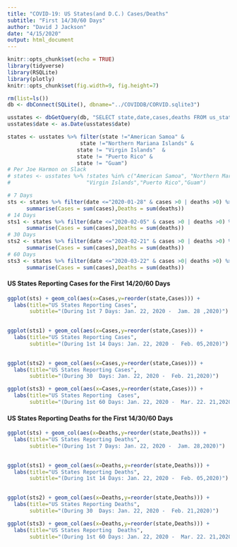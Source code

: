 ```yaml
---
title: "COVID-19: US States(and D.C.) Cases/Deaths"
subtitle: "First 14/30/60 Days"
author: "David J Jackson"
date: "4/15/2020"
output: html_document
---
```


```r
knitr::opts_chunk$set(echo = TRUE)
library(tidyverse)
library(RSQLite)
library(plotly)
knitr::opts_chunk$set(fig.width=9, fig.height=7)
```
```r
rm(list=ls())
db <- dbConnect(SQLite(), dbname="../COVIDDB/CORVID.sqlite3")

usstates <- dbGetQuery(db, "SELECT state,date,cases,deaths FROM us_states ;")
usstates$date <- as.Date(usstates$date)

states <- usstates %>% filter(state !="American Samoa" &
                       state !="Northern Mariana Islands" &
                      state != "Virgin Islands"  &
                      state != "Puerto Rico" &
                      state != "Guam")
# Per Joe Harmon on Slack
# states <- usstates %>% !states %in% c("American Samoa", "Northern Mariana Islands",
#                        "Virgin Islands","Puerto Rico","Guam")
```
```r
# 7 Days
sts <- states %>% filter(date <="2020-01-28" & cases >0 | deaths >0) %>% group_by(state) %>%
      summarise(Cases = sum(cases),Deaths = sum(deaths))
# 14 Days
sts1 <- states %>% filter(date <="2020-02-05" & cases >0 | deaths >0) %>% group_by(state) %>%
      summarise(Cases = sum(cases),Deaths = sum(deaths))
# 30 Days
sts2 <- states %>% filter(date <="2020-02-21" & cases >0 | deaths >0) %>% group_by(state) %>%
      summarise(Cases = sum(cases),Deaths = sum(deaths))
# 60 Days
sts3 <- states %>% filter(date <="2020-03-22" & cases >0| deaths >0) %>% group_by(state) %>%
      summarise(Cases = sum(cases),Deaths = sum(deaths))
```

#### US States Reporting Cases for the First 14/20/60 Days

```r
ggplot(sts) + geom_col(aes(x=Cases,y=reorder(state,Cases))) + 
  labs(title="US States Reporting Cases",
       subtitle="(During 1st 7 Days: Jan. 22, 2020 -  Jam. 28 ,2020)") 
         
```

```r
ggplot(sts1) + geom_col(aes(x=Cases,y=reorder(state,Cases))) + 
  labs(title="US States Reporting Cases",
       subtitle="(During 1st 14 Days: Jan. 22, 2020 -  Feb. 05,2020)") 
         
```
```r
ggplot(sts2) + geom_col(aes(x=Cases,y=reorder(state,Cases))) + 
  labs(title="US States Reporting Cases",
       subtitle="(During 30  Days: Jan. 22, 2020 -  Feb. 21,2020)")
```
```r
ggplot(sts3) + geom_col(aes(x=Cases,y=reorder(state,Cases))) + 
  labs(title="US States Reporting  Cases",
       subtitle="(During 1st 60 Days: Jan. 22, 2020 -  Mar. 22. 21,2020)") 
```

#### US States Reporting Deaths for the First 14/30/60 Days

```r
ggplot(sts) + geom_col(aes(x=Deaths,y=reorder(state,Deaths))) + 
  labs(title="US States Reporting Deaths",
       subtitle="(During 1st 7 Days: Jan. 22, 2020 -  Jam. 28,2020)") 
         
```
```r
ggplot(sts1) + geom_col(aes(x=Deaths,y=reorder(state,Deaths))) + 
  labs(title="US States Reporting Deaths",
       subtitle="(During 1st 14 Days: Jan. 22, 2020 -  Feb. 05,2020)") 
         
```
```r
ggplot(sts2) + geom_col(aes(x=Deaths,y=reorder(state,Deaths))) + 
  labs(title="US States Reporting Deaths",
       subtitle="(During 30  Days: Jan. 22, 2020 -  Feb. 21,2020)")
```
```r
ggplot(sts3) + geom_col(aes(x=Deaths,y=reorder(state,Deaths))) + 
  labs(title="US States Reporting  Deaths",
       subtitle="(During 1st 60 Days: Jan. 22, 2020 -  Mar. 22. 21,2020)") 
```


